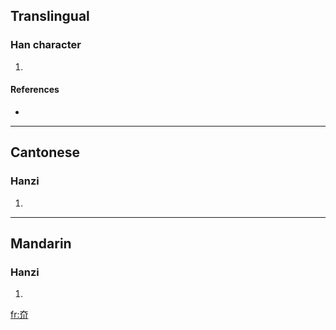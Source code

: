 ==Translingual==

===Han character===
{{Han char|rn=37|rad=大|as=03|sn=6|four=4022<sub>2</sub>|canj=大中中中 (KLLL)}}

# {{defn|Han|sort=大03}}

====References====
* {{Han ref|kx=0250.071|hdz=10528.030|uh=593C|ud=22844|bh=C9CB|bd=51659}}

----

==Cantonese==

===Hanzi===
{{yue-hanzi|jyut=|y=kwaang2, kwong3}}

# {{defn|Cantonese|sort=大03}}

----

==Mandarin==

===Hanzi===
{{cmn-hanzi|pin=[[kuǎng]] ([[kuang3]])|wg=k'uang<sup>3</sup>}}

# {{defn|Mandarin|sort=大03}}

[[fr:夼]]